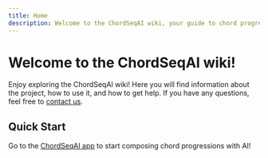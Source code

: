 ```yaml
---
title: Home
description: Welcome to the ChordSeqAI wiki, your guide to chord progression composition with AI! Learn how to use the project to enhance your creativity. 
---
```


# Welcome to the ChordSeqAI wiki!

Enjoy exploring the ChordSeqAI wiki! Here you will find information about the project, how to use it, and how to get help. If you have any questions, feel free to [contact us](/wiki/contact).

## Quick Start

Go to the [ChordSeqAI app](https://chordseqai.com/app) to start composing chord progressions with AI!

<Blocks>
    <QuickLinkBlock
        href="/wiki/introduction"
        title="Introduction"
        description="Learn about the ChordSeqAI project and its vision."
    />
    <QuickLinkBlock
        href="/wiki/getting-started/guided-tour"
        title="Getting Started"
        description="Learn the basics of using ChordSeqAI to compose chord progressions with AI."
    />
    <QuickLinkBlock
        href="/wiki/features/overview"
        title="Features"
        description="Dive into the features of the ChordSeqAI app to get the most out of it."
    />
    <QuickLinkBlock
        href="/wiki/community-and-support/social-media"
        title="Community & Support"
        description="Connect with the ChordSeqAI community and get help with using the app."
    />
    <QuickLinkBlock
        href="/wiki/music-theory/introduction"
        title="Music Theory"
        description="Explore the basics of music theory and how it relates to chord progressions."
    />
    <QuickLinkBlock
        href="/wiki/technical/installation"
        title="Technical"
        description="Explore the technologies used to build the ChordSeqAI web app."
    />
</Blocks>